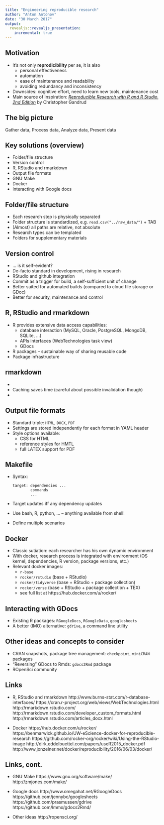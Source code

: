 ```yaml
---
title: "Engineering reproducible research"
author: "Anton Antonov"
date: "30 March 2017"
output:
  revealjs::revealjs_presentation:
    incremental: true
---
```


## Motivation

  * It's not only __reprodicibility__ per se, it is also 
    - personal effectiveness
    - automation
    - ease of maintenance and readability
    - avoiding redundancy and inconsistency
  * Downsides: cognitive effort, need to learn new tools, maintenance cost
  * Main source of inspiration: _[Reproducible Research with R and R Studio, 2nd Edition](https://www.amazon.com/Reproducible-Research-Studio-Second-Chapman/dp/1498715370)_ by Christopher Gandrud

## The big picture

Gather data, Process data, Analyze data, Present data

## Key solutions (overview)

  * Folder/file structure
  * Version control
  * R, RStudio and rmarkdown
  * Output file formats
  * GNU Make
  * Docker
  * Interacting with Google docs
  
## Folder/file structure

  * Each research step is physically separated
  * Folder structure is standardized, e.g. `read.csv("../raw_data/")` + TAB
  * (Almost) all paths are relative, not absolute
  * Research types can be templated
  * Folders for supplementary materials

## Version control

  * ... is it self-evident?
  * De-facto standard in development, rising in research
  * RStudio and github integration
  * Commit as a trigger for build, a self-sufficient unit of change
  * Better suited for automated builds (compared to cloud file storage or GDoc)
  * Better for security, maintenance and control
  
## R, RStudio and rmarkdown

  * R provides extensive data access capabilities:
    - database interaction (MySQL, Oracle, PostgreSQL, MongoDB, SQLite, ...)
    - APIs interfaces (WebTechnologies task view)
    - GDocs
  * R packages -- sustainable way of sharing reusable code
  * Package infrastructure 
  
## rmarkdown

  * 
  * Caching saves time (careful about possible invalidation though)
  * 

## Output file formats

  * Standard triple: `HTML`, `DOCX`, `PDF`
  * Settings are stored independently for each format in YAML header
  * Style options available: 
    - CSS for HTML
    - reference styles for HMTL
    - full LATEX support for PDF

## Makefile

  * Syntax:

        target: dependencies ...
                commands
                ...
                
  * Target updates iff any dependency updates
  * Use bash, R, python, ... -- anything available from shell!
  * Define multiple scenarios

## Docker 

  * Classic sutiation: each researcher has his own dynamic environment
  * With docker, research process is integrated with environment (OS kernel, dependencies, R version, package versions, etc.)
  * Relevant docker images:
    - `r-base`
    - `rocker/rstudio` (base + RStudio)
    - `rocker/tidyverse` (base + RStudio + package collection)
    - `rocker/verse` (base + RStudio + package collection + TEX)
    - see full list at https://hub.docker.com/u/rocker/

## Interacting with GDocs

  * Existing R packages: `RGoogleDocs`, `RGoogleData`, `googlesheets`
  * A better (IMO) alternative: `gdrive`, a command line utility
  
## Other ideas and concepts to consider

  * CRAN snapshots, package tree management: `checkpoint`, `miniCRAN` packages
  * "Reversing" GDocs to Rmds: `gdocs2Rmd` package
  * ROpenSci community

## Links

  * R, RStudio and rmarkdown
    http://www.burns-stat.com/r-database-interfaces/
    https://cran.r-project.org/web/views/WebTechnologies.html
    http://rmarkdown.rstudio.com/
    http://rmarkdown.rstudio.com/developer_custom_formats.html
    http://rmarkdown.rstudio.com/articles_docx.html
    
  * Docker
    https://hub.docker.com/u/rocker/
    https://benmarwick.github.io/UW-eScience-docker-for-reproducible-research
    https://github.com/rocker-org/rocker/wiki/Using-the-RStudio-image
    http://dirk.eddelbuettel.com/papers/useR2015_docker.pdf
    http://www.jonzelner.net/docker/reproducibility/2016/06/03/docker/
   
## Links, cont.

  * GNU Make
    https://www.gnu.org/software/make/
    http://zmjones.com/make/
    
  * Google docs
    http://www.omegahat.net/RGoogleDocs
    https://github.com/jennybc/googlesheets
    https://github.com/prasmussen/gdrive
    https://github.com/lmmx/gdocs2Rmd/

  * Other ideas
    http://ropensci.org/
